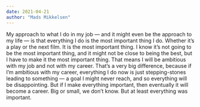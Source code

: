 ```yaml
---
date: 2021-04-21
author: "Mads Mikkelsen"
---
```


My approach to what I do in my job — and it might even be the approach to my life — is that everything I do is the most important thing I do. Whether it’s a play or the next film. It is the most important thing. I know it’s not going to be the most important thing, and it might not be close to being the best, but I have to make it the most important thing. That means I will be ambitious with my job and not with my career. That’s a very big difference, because if I’m ambitious with my career, everything I do now is just stepping-stones leading to something — a goal I might never reach, and so everything will be disappointing. But if I make everything important, then eventually it will become a career. Big or small, we don’t know. But at least everything was important.

